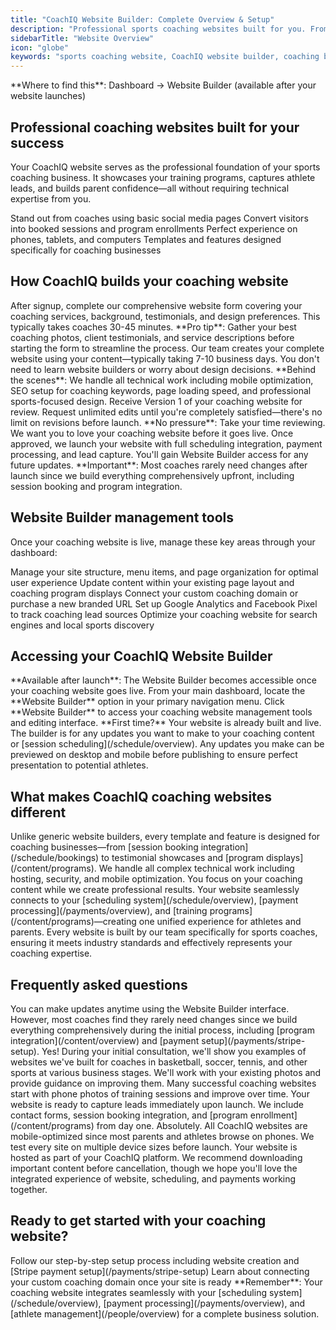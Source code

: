 ```yaml
---
title: "CoachIQ Website Builder: Complete Overview & Setup"
description: "Professional sports coaching websites built for you. From content submission to live launch, understand CoachIQ's complete website creation process."
sidebarTitle: "Website Overview"
icon: "globe"
keywords: "sports coaching website, CoachIQ website builder, coaching business website, professional coach website, sports website creation"
---
```


<Info>
**Where to find this**: Dashboard → Website Builder (available after your website launches)
</Info>

## Professional coaching websites built for your success

Your CoachIQ website serves as the professional foundation of your sports coaching business. It showcases your training programs, captures athlete leads, and builds parent confidence—all without requiring technical expertise from you.

<CardGroup cols={2}>
<Card title="Professional Credibility" icon="trophy">
  Stand out from coaches using basic social media pages
</Card>
<Card title="Automatic Lead Capture" icon="magnet">
  Convert visitors into booked sessions and program enrollments
</Card>
<Card title="Mobile-Optimized Design" icon="mobile">
  Perfect experience on phones, tablets, and computers
</Card>
<Card title="Built for Sports Coaches" icon="basketball">
  Templates and features designed specifically for coaching businesses
</Card>
</CardGroup>

## How CoachIQ builds your coaching website

<Steps>
<Step title="Submit your website content">
After signup, complete our comprehensive website form covering your coaching services, background, testimonials, and design preferences. This typically takes coaches 30-45 minutes.

<Tip>
**Pro tip**: Gather your best coaching photos, client testimonials, and service descriptions before starting the form to streamline the process.
</Tip>
</Step>

<Step title="We build your professional coaching site">
Our team creates your complete website using your content—typically taking 7-10 business days. You don't need to learn website builders or worry about design decisions.

<Note>
**Behind the scenes**: We handle all technical work including mobile optimization, SEO setup for coaching keywords, page loading speed, and professional sports-focused design.
</Note>
</Step>

<Step title="Review and request unlimited revisions">
Receive Version 1 of your coaching website for review. Request unlimited edits until you're completely satisfied—there's no limit on revisions before launch.

<Check>
**No pressure**: Take your time reviewing. We want you to love your coaching website before it goes live.
</Check>
</Step>

<Step title="Your website launches live">
Once approved, we launch your website with full scheduling integration, payment processing, and lead capture. You'll gain Website Builder access for any future updates.

<Warning>
**Important**: Most coaches rarely need changes after launch since we build everything comprehensively upfront, including session booking and program integration.
</Warning>
</Step>
</Steps>

## Website Builder management tools

Once your coaching website is live, manage these key areas through your dashboard:

<CardGroup cols={2}>
<Card title="Pages & Navigation" icon="sitemap" href="/website/pages-navigation">
  Manage your site structure, menu items, and page organization for optimal user experience
</Card>
<Card title="Page Sections" icon="layout" href="/website/sections">
  Update content within your existing page layout and coaching program displays
</Card>
<Card title="Domain Setup" icon="link" href="/website/domain-setup">
  Connect your custom coaching domain or purchase a new branded URL
</Card>
<Card title="Analytics & Tracking" icon="chart-line" href="/website/analytics-tracking">
  Set up Google Analytics and Facebook Pixel to track coaching lead sources
</Card>
</CardGroup>

<Card title="SEO & Marketing" icon="search" href="/website/seo-marketing">
  Optimize your coaching website for search engines and local sports discovery
</Card>

## Accessing your CoachIQ Website Builder

<Info>
**Available after launch**: The Website Builder becomes accessible once your coaching website goes live.
</Info>

<Steps>
<Step title="Navigate to your CoachIQ dashboard">
From your main dashboard, locate the **Website Builder** option in your primary navigation menu.

</Step>

<Step title="Enter the website management interface">
Click **Website Builder** to access your coaching website management tools and editing interface.

<Note>
**First time?** Your website is already built and live. The builder is for any updates you want to make to your coaching content or [session scheduling](/schedule/overview).
</Note>
</Step>

<Step title="Preview changes before publishing">
Any updates you make can be previewed on desktop and mobile before publishing to ensure perfect presentation to potential athletes.
</Step>
</Steps>

## What makes CoachIQ coaching websites different

<AccordionGroup>
<Accordion title="Built specifically for sports coaching businesses">
Unlike generic website builders, every template and feature is designed for coaching businesses—from [session booking integration](/schedule/bookings) to testimonial showcases and [program displays](/content/programs).
</Accordion>

<Accordion title="No technical knowledge required">
We handle all complex technical work including hosting, security, and mobile optimization. You focus on your coaching content while we create professional results.
</Accordion>

<Accordion title="Integrated with your coaching platform">
Your website seamlessly connects to your [scheduling system](/schedule/overview), [payment processing](/payments/overview), and [training programs](/content/programs)—creating one unified experience for athletes and parents.
</Accordion>

<Accordion title="Professional coaching industry results guaranteed">
Every website is built by our team specifically for sports coaches, ensuring it meets industry standards and effectively represents your coaching expertise.
</Accordion>
</AccordionGroup>

## Frequently asked questions

<AccordionGroup>
<Accordion title="What if I need changes after my coaching website launches?">
You can make updates anytime using the Website Builder interface. However, most coaches find they rarely need changes since we build everything comprehensively during the initial process, including [program integration](/content/overview) and [payment setup](/payments/stripe-setup).
</Accordion>

<Accordion title="Can I see examples of other coaching websites you've built?">
Yes! During your initial consultation, we'll show you examples of websites we've built for coaches in basketball, soccer, tennis, and other sports at various business stages.
</Accordion>

<Accordion title="What if I don't have professional coaching photos?">
We'll work with your existing photos and provide guidance on improving them. Many successful coaching websites start with phone photos of training sessions and improve over time.
</Accordion>

<Accordion title="How quickly can my website start generating coaching leads?">
Your website is ready to capture leads immediately upon launch. We include contact forms, session booking integration, and [program enrollment](/content/programs) from day one.
</Accordion>

<Accordion title="Does my coaching website work on mobile devices?">
Absolutely. All CoachIQ websites are mobile-optimized since most parents and athletes browse on phones. We test every site on multiple device sizes before launch.
</Accordion>

<Accordion title="What happens to my website if I cancel CoachIQ?">
Your website is hosted as part of your CoachIQ platform. We recommend downloading important content before cancellation, though we hope you'll love the integrated experience of website, scheduling, and payments working together.
</Accordion>
</AccordionGroup>

## Ready to get started with your coaching website?

<CardGroup cols={2}>
<Card title="Complete Setup Checklist" icon="list-check" href="/getting-started/initial-setup-checklist">
  Follow our step-by-step setup process including website creation and [Stripe payment setup](/payments/stripe-setup)
</Card>
<Card title="Domain Setup Guide" icon="globe" href="/website/domain-setup">
  Learn about connecting your custom coaching domain once your site is ready
</Card>
</CardGroup>

<Tip>
**Remember**: Your coaching website integrates seamlessly with your [scheduling system](/schedule/overview), [payment processing](/payments/overview), and [athlete management](/people/overview) for a complete business solution.
</Tip>